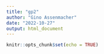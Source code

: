 ```yaml
---
title: "gp2"
author: "Gino Assenmacher"
date: "2022-10-27"
output: html_document
---
```


```r
knitr::opts_chunk$set(echo = TRUE)
```